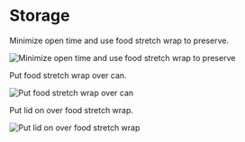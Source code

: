 
# Storage

Minimize open time and use food stretch wrap to preserve.

<Image
  src={img1}
  alt="Minimize open time and use food stretch wrap to preserve"
/>

Put food stretch wrap over can.

<Image src={img2} alt="Put food stretch wrap over can" />

Put lid on over food stretch wrap.

<Image src={img3} alt="Put lid on over food stretch wrap" />
